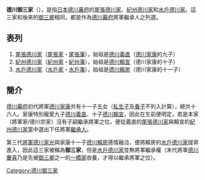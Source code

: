 {{otheruse|御三家}}
'''德川御三家'''（{{jpn|j=徳川御三家|hg=とくがわごさんけ|rm=Tokugawa Gosanke}}），是指[[日本|日本]][[德川幕府|德川幕府]]的[[尾張德川家|尾張德川家]]、[[紀伊德川家|紀州德川家]]和[[水戶德川家|水戶德川家]]。這三家和後來的[[御三卿|御三卿]]相同，都是作為[[德川幕府|德川幕府]]將軍繼承人之列選。
{{御三家與御三卿}}

==表列==
#[[尾張德川家|尾張德川家]]（[[尾張家|尾張家]]・[[尾張藩|尾張藩]]），始祖是[[德川義直|德川義直]]（[[德川家康|德川家康]]的九子）
#[[紀伊德川家|紀州德川家]]（[[紀州家|紀州家]]・[[紀州藩|紀州藩]]），始祖是[[德川賴宣|德川賴宣]]（德川家康的十子）
#[[水戶德川家|水戶德川家]]（[[水戶家|水戶家]]・[[水戶藩|水戶藩]]），始祖是[[德川賴房|德川賴房]]（德川家康的十一子）

==簡介==
[[德川幕府|德川幕府]]初代將軍[[德川家康|德川家康]]共有十一子五女（[[私生子|私生子]]及[[養子|養子]]不列入計算），總共十六人。家康特別寵愛九子[[德川義直|德川義直]]、十子[[德川賴宣|德川賴宣]]，因此在生前便明定，若是本家（將軍家/德川宗家）沒有子嗣繼承將軍之位，便從義直的[[尾張德川家|尾張德川家]]與賴宣的[[紀伊德川家|紀州德川家]]當中選出下任將軍[[繼承人|繼承人]]。

第三代[[將軍|將軍]][[德川家光|德川家光]]與家康十一子[[德川賴房|德川賴房]]感情融洽，便將賴房的[[水戶德川家|水戶德川家]]提昇進入，因此這三家被稱為'''御三家'''，但是[[水戶德川家|水戶德川家]]並無將軍繼承權（末代將軍[[德川慶喜|德川慶喜]]乃是先被[[御三卿|御三卿]]之一的[[一橋家|一橋家]]收養，才得以繼承將軍之位）。

[[Category:德川御三家|Category:德川御三家]]